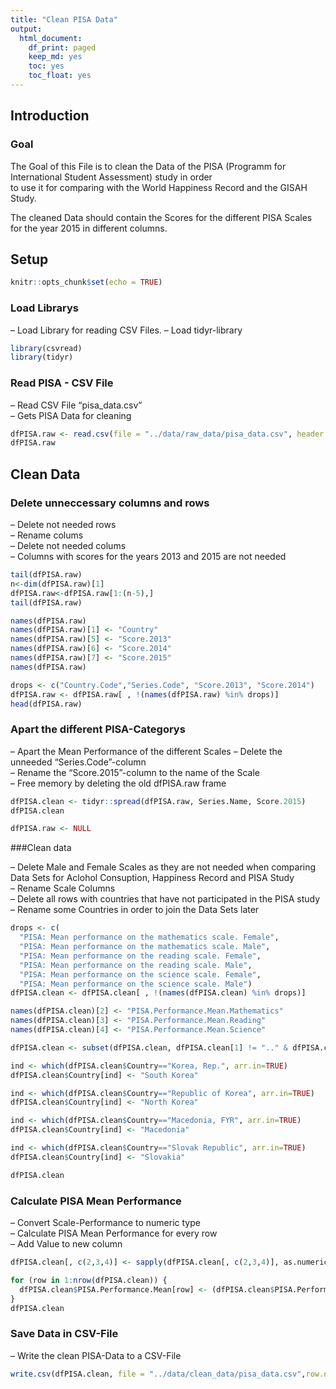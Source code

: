 ```yaml
---
title: "Clean PISA Data"
output:
  html_document:
    df_print: paged
    keep_md: yes
    toc: yes
    toc_float: yes
---
```


## Introduction

### Goal

The Goal of this File is to clean the Data of the PISA (Programm for International Student Assessment) study in order  
to use it for comparing with the World Happiness Record and the GISAH Study.
  
The cleaned Data should contain the Scores for the different PISA Scales for the year 2015 in different columns.

## Setup

```r
knitr::opts_chunk$set(echo = TRUE)
```

### Load Librarys

-- Load Library for reading CSV Files.
-- Load tidyr-library

```r
library(csvread)
library(tidyr)
```


### Read PISA - CSV File

-- Read CSV File "pisa_data.csv"  
-- Gets PISA Data for cleaning


```r
dfPISA.raw <- read.csv(file = "../data/raw_data/pisa_data.csv", header = TRUE, dec = ".", stringsAsFactors = FALSE)
dfPISA.raw
```

## Clean Data

### Delete unneccessary columns and rows

-- Delete not needed rows  
-- Rename colums  
-- Delete not needed colums  
  -- Columns with scores for the years 2013 and 2015 are not needed  

```r
tail(dfPISA.raw)
n<-dim(dfPISA.raw)[1]
dfPISA.raw<-dfPISA.raw[1:(n-5),]
tail(dfPISA.raw)

names(dfPISA.raw)
names(dfPISA.raw)[1] <- "Country"
names(dfPISA.raw)[5] <- "Score.2013"
names(dfPISA.raw)[6] <- "Score.2014"
names(dfPISA.raw)[7] <- "Score.2015"
names(dfPISA.raw)

drops <- c("Country.Code","Series.Code", "Score.2013", "Score.2014")
dfPISA.raw <- dfPISA.raw[ , !(names(dfPISA.raw) %in% drops)]
head(dfPISA.raw)
```

### Apart the different PISA-Categorys

-- Apart the Mean Performance of the different Scales 
-- Delete the unneeded "Series.Code"-column  
-- Rename the "Score.2015"-column to the name of the Scale  
-- Free memory by deleting the old dfPISA.raw frame


```r
dfPISA.clean <- tidyr::spread(dfPISA.raw, Series.Name, Score.2015)
dfPISA.clean
```

```r
dfPISA.raw <- NULL
```

###Clean data

-- Delete Male and Female Scales as they are not needed when comparing Data Sets for Aclohol Consuption, Happiness Record and PISA Study  
-- Rename Scale Columns  
-- Delete all rows with countries that have not participated in the PISA study  
-- Rename some Countries in order to join the Data Sets later  

```r
drops <- c(
  "PISA: Mean performance on the mathematics scale. Female",
  "PISA: Mean performance on the mathematics scale. Male", 
  "PISA: Mean performance on the reading scale. Female", 
  "PISA: Mean performance on the reading scale. Male", 
  "PISA: Mean performance on the science scale. Female", 
  "PISA: Mean performance on the science scale. Male")
dfPISA.clean <- dfPISA.clean[ , !(names(dfPISA.clean) %in% drops)]
```

```r
names(dfPISA.clean)[2] <- "PISA.Performance.Mean.Mathematics"
names(dfPISA.clean)[3] <- "PISA.Performance.Mean.Reading"
names(dfPISA.clean)[4] <- "PISA.Performance.Mean.Science"
```

```r
dfPISA.clean <- subset(dfPISA.clean, dfPISA.clean[1] != ".." & dfPISA.clean[2] != ".." & dfPISA.clean[3] != ".." & dfPISA.clean[4] != "..")
```

```r
ind <- which(dfPISA.clean$Country=="Korea, Rep.", arr.in=TRUE)
dfPISA.clean$Country[ind] <- "South Korea"

ind <- which(dfPISA.clean$Country=="Republic of Korea", arr.in=TRUE)
dfPISA.clean$Country[ind] <- "North Korea"

ind <- which(dfPISA.clean$Country=="Macedonia, FYR", arr.in=TRUE)
dfPISA.clean$Country[ind] <- "Macedonia"

ind <- which(dfPISA.clean$Country=="Slovak Republic", arr.in=TRUE)
dfPISA.clean$Country[ind] <- "Slovakia"

dfPISA.clean
```

### Calculate PISA Mean Performance

-- Convert Scale-Performance to numeric type  
-- Calculate PISA Mean Performance for every row  
-- Add Value to new column  

```r
dfPISA.clean[, c(2,3,4)] <- sapply(dfPISA.clean[, c(2,3,4)], as.numeric)

for (row in 1:nrow(dfPISA.clean)) {
  dfPISA.clean$PISA.Performance.Mean[row] <- (dfPISA.clean$PISA.Performance.Mean.Mathematics[row] + dfPISA.clean$PISA.Performance.Mean.Reading[row] + dfPISA.clean$PISA.Performance.Mean.Science[row]) / 3
}
dfPISA.clean
```

### Save Data in CSV-File

-- Write the clean PISA-Data to a CSV-File

```r
write.csv(dfPISA.clean, file = "../data/clean_data/pisa_data.csv",row.names=FALSE, na="", col.names = TRUE)
```